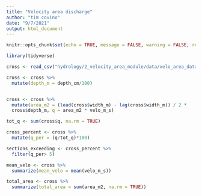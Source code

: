 ```yaml
---
title: "Velocity area discharge"
author: "tim covino"
date: "9/7/2021"
output: html_document
---
```



```r

knitr::opts_chunk$set(echo = TRUE, message = FALSE, warning = FALSE, results = FALSE)

```

```r
library(tidyverse)

```

```r
cross <- read_csv("hydrology/2_velocity_area_module/data/velo_area_data_R.csv")
```


```r

cross <- cross %>% 
  mutate(depth_m = depth_cm/100)


cross <- cross %>% 
  mutate(area_m2 = (lead(cross$width_m) - lag(cross$width_m)) / 2 *
  cross$depth_m, q = area_m2 * velo_m_s)

tot_q <- sum(cross$q, na.rm = TRUE)

```


```r
cross_percent <- cross %>% 
  mutate(q_per = (q/tot_q)*100)

sections_exceeding <- cross_percent %>% 
  filter(q_per> 5)

mean_velo <- cross %>% 
  summarize(mean_velo = mean(velo_m_s))

total_area <- cross %>% 
  summarize(total_area = sum(area_m2, na.rm = TRUE))
```










